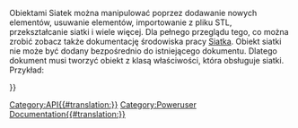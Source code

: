 <languages/>

<div class="mw-translate-fuzzy">
{{VeryImportantMessage
|''(listopad 2018 r.)'' Informacje te mogą być niekompletne i nieaktualne. Najnowsze API - patrz [https://www.freecadweb.org/api dokumentacja API generowana automatycznie].}}
</div>

Obiektami Siatek można manipulować poprzez dodawanie nowych elementów, usuwanie elementów, importowanie z pliku STL, przekształcanie siatki i wiele więcej. Dla pełnego przeglądu tego, co można zrobić zobacz także dokumentację środowiska pracy [[Mesh_Workbench/pl|Siatka]]. Obiekt siatki nie może być dodany bezpośrednio do istniejącego dokumentu. Dlatego dokument musi tworzyć obiekt z klasą właściwości, która obsługuje siatki. Przykład:

{{Code|code=
m = Mesh.Mesh()
... # Operowanie siatką
d = FreeCAD.activeDocument() # Uzyskaj dostęp do aktywnego dokumentu
f = d.addObject("Mesh::Feature", "Mesh") # Utwórz cechę siatki
f.Mesh = m # Przypisanie obiektu siatki do właściwości wewnętrznej
d.recompute()
}}


{{APIFunction|addFacet|Facet|Dodaje wielokąt do siatki| }}
{{APIFunction|addFacets|list|Dodaje listę wielokątów do siatki| }}
{{APIFunction|addMesh|Mesh|Łączy tą siatkę z inną siatką.| }}
{{APIFunction|clear| |Oczyszcza siatkę| }}
{{APIFunction|coarsen| |Zmniejsza gęstość siatki| }}
{{APIFunction|collapseEdge|Edge|Usuwa krawędź i oba wielokąt, które dzielą tę krawędź| }}
{{APIFunction|collapseFacet|Facet|Usuwa wielokąt z siatki| }}
{{APIFunction|collapseFacets|list|Usuwa listę wielokątów z siatki| }}
{{APIFunction|copy| |Tworzy kopię siatki|obiekt siatki}}
{{APIFunction|countComponents| |Uzyskaj liczbę obszarów niezależnych topologicznie|integer}}
{{APIFunction|countNonUniformOrientedFacets| |Uzyskaj liczbę nieprawidłowo zorientowanych elementów.|integer}}
{{APIFunction|countSegments| |Podaj liczbę segmentów, która może być również równa 0|integer}}
{{APIFunction|crossSections| |Uzyskaj przekroje siatki poprzez różne płaszczyzny| }}
{{APIFunction|difference|Mesh|Różnica pomiędzy bieżącym a podanym obiektem siatki.| }}
{{APIFunction|fillupHoles| |Otwory do wypełniania| }}
{{APIFunction|fixDeformations| |Napraw zdeformowane wielokąty| }}
{{APIFunction|fixDegenerations| |Usuń zniekształcone wielokąty| }}
{{APIFunction|fixIndices| |Napraw wszystkie nieprawidłowe indeksy| }}
{{APIFunction|fixSelfIntersections| |Napraw samoprzecięcia| }}
{{APIFunction|flipNormals| |Odwróć wektory normalne| }}
{{APIFunction|foraminate| |Uzyskaj listę indeksów wielokątów i punktów przecięcia| }}
{{APIFunction|getPlanes| |Pobierz wszystkie płaszczyzny siatki jako segmenty. W najgorszym przypadku każdy trójkąt może być traktowany jako pojedyncza płaszczyzna, jeśli żaden z jego sąsiadów nie jest współpłaszczyznowy.| }}
{{APIFunction|getSegment|Uzyskaj listę indeksów wielokątów opisujących dany segment| }}
{{APIFunction|getSeparateComponents| |Zwraca listę zawierającą różne komponenty (wydzielone obszary) siatki jako oddzielne siatki.|lista}}
{{APIFunction|harmonizeNormals| |Dostosuj niewłaściwie zorientowane wielokąty| }}
{{APIFunction|hasNonManifolds| |Sprawdź, czy siatka ma elementy typu non-manifolds|boolean}}
{{APIFunction|hasNonUniformOrientedFacets| |Sprawdza czy siatka ma wielokąty o niespójnej orientacji| }}
{{APIFunction|hasSelfIntersections| |Sprawdź, czy siatka przecina samą siebie| }}
{{APIFunction|inner| |Pobierz część wewnątrz przecięcia| }}
{{APIFunction|insertVertex|Vertex|Wstawia wierzchołek do wielokąta| }}
{{APIFunction|intersect|Mesh|Przecięcie tego i podanego obiektu siatki| }}
{{APIFunction|isSolid| |Sprawdź, czy siatka jest bryłą| }}
{{APIFunction|meshFromSegment| |Tworzenie siatki z segmentu| }}
{{APIFunction|nearestFacetOnRay|tuple, tuple|Uzyskaj indeks i punkt przecięcia najbliższej półprostej. Pierwszym parametrem jest krotka trzech zmiennych określająca punkt bazowy półprostej, drugim parametrem jest krotka trzech zmiennych określająca kierunek. Wynikiem jest słownik z indeksem i punktem przecięcia lub pusty słownik, jeśli nie ma przecięcia|dictionary}}
{{APIFunction|offset|float|Przesuń punkt wzdłuż ich normalnych| }}
{{APIFunction|offsetSpecial|float|Przesuń punkt wzdłuż ich normalnych| }}
{{APIFunction|optimizeEdges| |Zoptymalizuj krawędzie, aby uzyskać ładniejsze wielokąty| }}
{{APIFunction|optimizeTopology| |Zoptymalizuj krawędzie, aby uzyskać ładniejsze wielokąty| }}
{{APIFunction|outer| |Pobierz część poza przecięciem| }}
{{APIFunction|printInfo| |Uzyskaj szczegółowe informacje na temat siatki| }}
{{APIFunction|read| |Wczytaj obiekt siatki z pliku.| }}
{{APIFunction|refine| |Dopracuj siatkę| }}
{{APIFunction|removeComponents|integer|Usuń elementy o liczbie wielokątów mniejszej lub równej podanej liczbie| }}
{{APIFunction|removeDuplicatedFacets| |Usuń zduplikowane wielokąty| }}
{{APIFunction|removeDuplicatedPoints| |Usuń zduplikowane punkty| }}
{{APIFunction|removeFacets|list|Usuń listę indeksów wielokątów z siatki| }}
{{APIFunction|removeFoldsOnSurface| |Usunąć fałdy na powierzchniach| }}
{{APIFunction|removeNonManifolds| |Usuń elementy typu non-manifolds| }}
{{APIFunction|rotate| |Zastosuj obrót do siatki| }}
{{APIFunction|setPoint|int, Vector|Ustawia punkt o indeksie| }}
{{APIFunction|smooth| |Wygładzić siatkę| }}
{{APIFunction|snapVertex| |Wstaw nowy wielokąt na granicy| }}
{{APIFunction|splitEdge| |Podział krawędzi| }}
{{APIFunction|splitEdges| |Podział wszystkich krawędzi| }}
{{APIFunction|splitFacet| |Podział wielokątów| }}
{{APIFunction|swapEdge| |Zamień wspólną krawędź z sąsiadem| }}
{{APIFunction|transform| |Zastosuj transformację do siatki| }}
{{APIFunction|transformToEigen| |Przekształć siatkę w jej bazę własną| }}
{{APIFunction|translate|Vector|Zastosuj przesunięcie do siatki| }}
{{APIFunction|unite|Mesh|Połączenie pomiędzy obecnym a podanym obiektem siatki| }}
{{APIFunction|write|string|Zapisz obiekt siatki do pliku| }}
{{APIFunction|writeInventor| |Zapisz siatkę w formacie OpenInventor do łańcucha znaków|a string}}
{{APIProperty|Area|Obszar obiektu siatki}}
{{APIProperty|CountEdges|Liczba wierzchołków obiektu siatki}}
{{APIProperty|CountFacets|Liczba wielokątów obiektu siatki}}
{{APIProperty|CountPoints|Liczba punktów obiektu siatki}}
{{APIProperty|Facets|Zbiór wielokątów. Za pomocą tego atrybutu można uzyskać dostęp do wielokątów siatki: for f in mesh.Facets: print f. Facet.Points jest listą krotek współrzędnych dla wierzchołków. Facet.PointIndices jest listą indeksów dla wierzchołków wielokątów. UWAGA! Przechowuj Wielokąty w zmiennej lokalnej, ponieważ jest ona generowana w locie, za każdym razem gdy jest dostępna}}
{{APIProperty|Points|Kolekcja punktów siatki; Dzięki temu atrybutowi można uzyskać dostęp do punktów siatki: for p in mesh.Points: print p.x, p.y, p.z,p.Index.UWAGA! przechowuj Punkty w zmiennej lokalnej, ponieważ jest ona generowana w locie, przy każdym dostępie}}
{{APIProperty|Topology|Punkty i indeksy wierzchołków jako krotki. Topology[0] jest listą wszystkich wierzchołków. Każdy z nich jest krotką 3 współrzędnych. Topology[1] jest listą wszystkich wielokątów. Każdy z nich jest listą indeksów wierzchołków w Topology[0] UWAGA! przechowuj Topology w zmiennej lokalnej, ponieważ jest ona generowana w locie, za każdym razem, gdy jest dostępna.}}
{{APIProperty|Volume|objętość obiektu siatki}}
{{APIProperty|BoundBox|Ramka ograniczająca obiektu}}
{{APIProperty|Matrix|Aktualna transformacja obiektu jako macierz}}
{{APIProperty|Placement|Aktualne przekształcenie obiektu jako umieszczenie}}


{{Userdocnavi{{#translation:}}}}
[[Category:API{{#translation:}}]]
[[Category:Poweruser Documentation{{#translation:}}]]
{{clear}}